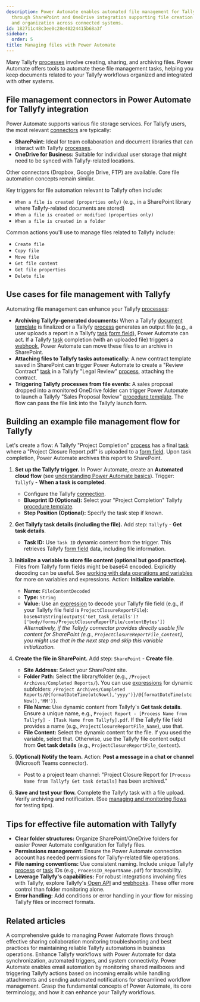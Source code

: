 ```yaml
---
description: Power Automate enables automated file management for Tallyfy workflows
  through SharePoint and OneDrive integration supporting file creation sharing archiving
  and organization across connected systems.
id: 182711c48c3ee0c28e40224415b68a3f
sidebar:
  order: 5
title: Managing files with Power Automate
---
```



Many Tallyfy [processes](/products/pro/tracking-and-tasks/processes/) involve creating, sharing, and archiving files. Power Automate offers tools to automate these file management tasks, helping you keep documents related to your Tallyfy workflows organized and integrated with other systems.

## File management connectors in Power Automate for Tallyfy integration

Power Automate supports various file storage services. For Tallyfy users, the most relevant [connectors](/products/pro/integrations/middleware/power-automate/understanding-power-automate-basics/) are typically:

*   **SharePoint:** Ideal for team collaboration and document libraries that can interact with Tallyfy [processes](/products/pro/tracking-and-tasks/processes/).
*   **OneDrive for Business:** Suitable for individual user storage that might need to be synced with Tallyfy-related locations.

Other connectors (Dropbox, Google Drive, FTP) are available. Core file automation concepts remain similar.

Key triggers for file automation relevant to Tallyfy often include:

*   `When a file is created (properties only)` (e.g., in a SharePoint library where Tallyfy-related documents are stored)
*   `When a file is created or modified (properties only)`
*   `When a file is created in a folder`

Common actions you'll use to manage files related to Tallyfy include:

*   `Create file`
*   `Copy file`
*   `Move file`
*   `Get file content`
*   `Get file properties`
*   `Delete file`

## Use cases for file management with Tallyfy

Automating file management can enhance your Tallyfy [processes](/products/pro/tracking-and-tasks/processes/):

*   **Archiving Tallyfy-generated documents:** When a Tallyfy [document template](/products/pro/documenting/documents/) is finalized or a Tallyfy [process](/products/pro/tracking-and-tasks/processes/) generates an output file (e.g., a user uploads a report in a Tallyfy [task](/products/pro/tracking-and-tasks/tasks/) [form field](/products/pro/tracking-and-tasks/tasks/what-are-form-fields-in-tallyfy/)), Power Automate can act. If a Tallyfy [task](/products/pro/tracking-and-tasks/tasks/) completion (with an uploaded file) triggers a [webhook](/products/pro/integrations/webhooks/), Power Automate can move these files to an archive in SharePoint.
*   **Attaching files to Tallyfy tasks automatically:** A new contract template saved in SharePoint can trigger Power Automate to create a "Review Contract" [task](/products/pro/tracking-and-tasks/tasks/) in a Tallyfy "Legal Review" [process](/products/pro/tracking-and-tasks/processes/), attaching the contract.
*   **Triggering Tallyfy processes from file events:** A sales proposal dropped into a monitored OneDrive folder can trigger Power Automate to launch a Tallyfy "Sales Proposal Review" [procedure template](/products/pro/documenting/templates/). The flow can pass the file link into the Tallyfy launch form.

## Building an example file management flow for Tallyfy

Let's create a flow: A Tallyfy "Project Completion" [process](/products/pro/tracking-and-tasks/processes/) has a final [task](/products/pro/tracking-and-tasks/tasks/) where a "Project Closure Report.pdf" is uploaded to a [form field](/products/pro/tracking-and-tasks/tasks/what-are-form-fields-in-tallyfy/). Upon task completion, Power Automate archives this report to SharePoint.

<Steps>

1.  **Set up the Tallyfy trigger.**
    In Power Automate, create an **Automated cloud flow** (see [understanding Power Automate basics](/products/pro/integrations/middleware/power-automate/understanding-power-automate-basics/)).
    Trigger: `Tallyfy` - **When a task is completed**.
    *   Configure the Tallyfy [connection](/products/pro/integrations/middleware/power-automate/how-can-i-integrate-tallyfy-with-microsoft-power-automate/).
    *   **Blueprint ID (Optional):** Select your "Project Completion" Tallyfy [procedure template](/products/pro/documenting/templates/).
    *   **Step Position (Optional):** Specify the task step if known.

2.  **Get Tallyfy task details (including the file).**
    Add step: `Tallyfy` - **Get task details**.
    *   **Task ID:** Use `Task ID` dynamic content from the trigger.
    This retrieves Tallyfy [form field](/products/pro/tracking-and-tasks/tasks/what-are-form-fields-in-tallyfy/) data, including file information.



3.  **Initialize a variable to store file content (optional but good practice).**
    Files from Tallyfy form fields might be base64 encoded. Explicitly decoding can be useful. See [working with data operations and variables](/products/pro/integrations/middleware/power-automate/working-with-data-operations-and-variables/) for more on variables and expressions.
    Action: **Initialize variable**.
    *   **Name:** `FileContentDecoded`
    *   **Type:** `String`
    *   **Value:** Use an [expression](/products/pro/integrations/middleware/power-automate/advanced-conditions-and-expressions/) to decode your Tallyfy file field (e.g., if your Tallyfy file field is `ProjectClosureReportFile`):
        `base64ToString(outputs('Get_task_details')?['body/forms/ProjectClosureReportFile/contentBytes'])`
        *Alternatively, if the Tallyfy connector provides directly usable file content for SharePoint (e.g., `ProjectClosureReportFile_Content`), you might use that in the next step and skip this variable initialization.* 

4.  **Create the file in SharePoint.**
    Add step: `SharePoint` - **Create file**.
    *   **Site Address:** Select your SharePoint site.
    *   **Folder Path:** Select the library/folder (e.g., `/Project Archives/Completed Reports/`). You can use [expressions](/products/pro/integrations/middleware/power-automate/advanced-conditions-and-expressions/) for dynamic subfolders: `/Project Archives/Completed Reports/@{formatDateTime(utcNow(),'yyyy')}/@{formatDateTime(utcNow(),'MM')}`.
    *   **File Name:** Use dynamic content from Tallyfy's **Get task details**. Ensure a unique name, e.g., `Project Report - [Process Name from Tallyfy] - [Task Name from Tallyfy].pdf`. If the Tallyfy file field provides a name (e.g., `ProjectClosureReportFile_Name`), use that.
    *   **File Content:** Select the dynamic content for the file. If you used the variable, select that. Otherwise, use the Tallyfy file content output from **Get task details** (e.g., `ProjectClosureReportFile_Content`).



5.  **(Optional) Notify the team.**
    Action: **Post a message in a chat or channel** (Microsoft Teams connector).
    *   Post to a project team channel: "Project Closure Report for `[Process Name from Tallyfy Get task details]` has been archived."

6.  **Save and test your flow.**
    Complete the Tallyfy task with a file upload. Verify archiving and notification. (See [managing and monitoring flows](/products/pro/integrations/middleware/power-automate/managing-and-monitoring-power-automate-flows/) for testing tips).

</Steps>

## Tips for effective file automation with Tallyfy

*   **Clear folder structures:** Organize SharePoint/OneDrive folders for easier Power Automate configuration for Tallyfy files.
*   **Permissions management:** Ensure the Power Automate connection account has needed permissions for Tallyfy-related file operations.
*   **File naming conventions:** Use consistent naming. Include unique Tallyfy [process](/products/pro/tracking-and-tasks/processes/) or [task](/products/pro/tracking-and-tasks/tasks/) IDs (e.g., `ProcessID_ReportName.pdf`) for traceability.
*   **Leverage Tallyfy's capabilities:** For robust integrations involving files with Tallyfy, explore Tallyfy's [Open API](/products/pro/integrations/open-api/) and [webhooks](/products/pro/integrations/webhooks/). These offer more control than folder monitoring alone.
*   **Error handling:** Add conditions or error handling in your flow for missing Tallyfy files or incorrect formats.


## Related articles
<CardGrid>
<LinkTitleCard header="<b>Power Automate > Managing and monitoring Power Automate flows</b>" href="/products/pro/integrations/middleware/power-automate/managing-and-monitoring-power-automate-flows/" > A comprehensive guide to managing Power Automate flows through effective sharing collaboration monitoring troubleshooting and best practices for maintaining reliable Tallyfy automations in business operations. </LinkTitleCard>
<LinkTitleCard header="<b>Middleware > Power Automate</b>" href="/products/pro/integrations/middleware/power-automate/" > Enhance Tallyfy workflows with Power Automate for data synchronization, automated triggers, and system connectivity. </LinkTitleCard>
<LinkTitleCard header="<b>Power Automate > Working with email automation in Power Automate</b>" href="/products/pro/integrations/middleware/power-automate/working-with-email-automation-in-power-automate/" > Power Automate enables email automation by monitoring shared mailboxes and triggering Tallyfy actions based on incoming emails while handling attachments and sending automated notifications for streamlined workflow management. </LinkTitleCard>
<LinkTitleCard header="<b>Power Automate > Understanding Power Automate basics</b>" href="/products/pro/integrations/middleware/power-automate/understanding-power-automate-basics/" > Grasp the fundamental concepts of Power Automate, its core terminology, and how it can enhance your Tallyfy workflows. </LinkTitleCard>
</CardGrid>